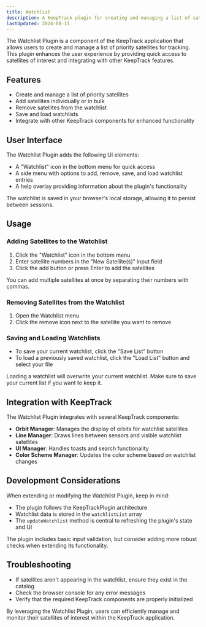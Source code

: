 ```yaml
---
title: Watchlist
description: A KeepTrack plugin for creating and managing a list of satellites to actively monitor and display on the globe.
lastUpdated: 2024-08-11
---
```



The Watchlist Plugin is a component of the KeepTrack application that allows users to create and manage a list of priority satellites for tracking. This plugin enhances the user experience by providing quick access to satellites of interest and integrating with other KeepTrack features.

## Features

- Create and manage a list of priority satellites
- Add satellites individually or in bulk
- Remove satellites from the watchlist
- Save and load watchlists
- Integrate with other KeepTrack components for enhanced functionality

## User Interface

The Watchlist Plugin adds the following UI elements:

- A "Watchlist" icon in the bottom menu for quick access
- A side menu with options to add, remove, save, and load watchlist entries
- A help overlay providing information about the plugin's functionality

<Aside type="tip">
  The watchlist is saved in your browser's local storage, allowing it to persist between sessions.
</Aside>

## Usage

### Adding Satellites to the Watchlist

1. Click the "Watchlist" icon in the bottom menu
2. Enter satellite numbers in the "New Satellite(s)" input field
3. Click the add button or press Enter to add the satellites

<Aside>
  You can add multiple satellites at once by separating their numbers with commas.
</Aside>

### Removing Satellites from the Watchlist

1. Open the Watchlist menu
2. Click the remove icon next to the satellite you want to remove

### Saving and Loading Watchlists

- To save your current watchlist, click the "Save List" button
- To load a previously saved watchlist, click the "Load List" button and select your file

<Aside type="caution">
  Loading a watchlist will overwrite your current watchlist. Make sure to save your current list if you want to keep it.
</Aside>

## Integration with KeepTrack

The Watchlist Plugin integrates with several KeepTrack components:

- **Orbit Manager**: Manages the display of orbits for watchlist satellites
- **Line Manager**: Draws lines between sensors and visible watchlist satellites
- **UI Manager**: Handles toasts and search functionality
- **Color Scheme Manager**: Updates the color scheme based on watchlist changes

## Development Considerations

When extending or modifying the Watchlist Plugin, keep in mind:

- The plugin follows the KeepTrackPlugin architecture
- Watchlist data is stored in the `watchlistList` array
- The `updateWatchlist` method is central to refreshing the plugin's state and UI

<Aside type="note">
  The plugin includes basic input validation, but consider adding more robust checks when extending its functionality.
</Aside>

## Troubleshooting

- If satellites aren't appearing in the watchlist, ensure they exist in the catalog
- Check the browser console for any error messages
- Verify that the required KeepTrack components are properly initialized

By leveraging the Watchlist Plugin, users can efficiently manage and monitor their satellites of interest within the KeepTrack application.